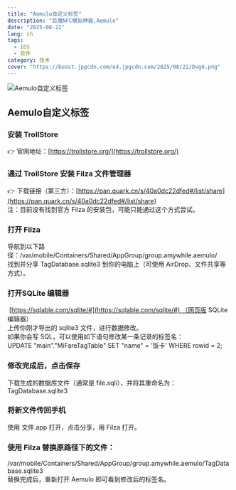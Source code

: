 ```yaml
---
title: "Aemulo自定义标签"
description: "巨魔NFC模拟神器,Aemulo"
date: "2025-08-22"
lang: zh
tags:
  - IOS
  - 软件
category: 技术
cover: "https://boost.jpgcdn.com/e4.jpgcdn.com/2025/08/22/Dvg6.png"
---
```



<Image
  src="https://boost.jpgcdn.com/e4.jpgcdn.com/2025/08/22/Dvg6.png"
  alt="Aemulo自定义标签"
  width={999}
  height={527}
  isArticleImage={true}
/>

## Aemulo自定义标签
### 安装 TrollStore  
👉 官网地址：[https://trollstore.org/](https://trollstore.org/)
### 通过 TrollStore 安装 Filza 文件管理器  
👉 下载链接（第三方）：[https://pan.quark.cn/s/40a0dc22dfed#/list/share](https://pan.quark.cn/s/40a0dc22dfed#/list/share)  
注：目前没有找到官方 Filza 的安装包，可能只能通过这个方式尝试。
### 打开 Filza
导航到以下路径：/var/mobile/Containers/Shared/AppGroup/group.amywhile.aemulo/  
找到并分享 TagDatabase.sqlite3 到你的电脑上（可使用 AirDrop、文件共享等方式）。
### 打开SQLite 编辑器
 [https://sqlable.com/sqlite/#](https://sqlable.com/sqlite/#) （网页版 SQLite 编辑器）  
上传你刚才导出的 sqlite3 文件，进行数据修改。  
如果你会写 SQL，可以使用如下语句修改某一条记录的标签名：  
UPDATE "main"."MiFareTagTable" SET "name" = '饭卡' WHERE rowid = 2;
### 修改完成后，点击保存
下载生成的数据库文件（通常是 file.sqli），并将其重命名为：  
TagDatabase.sqlite3
### 将新文件传回手机
使用 文件.app 打开，点击分享，用 Filza 打开。
### 使用 Filza 替换原路径下的文件：  
/var/mobile/Containers/Shared/AppGroup/group.amywhile.aemulo/TagDatabase.sqlite3  
替换完成后，重新打开 Aemulo 即可看到修改后的标签名。
